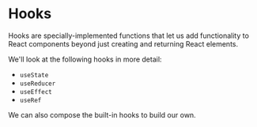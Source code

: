 # Hooks

Hooks are specially-implemented functions that let us add functionality to React components beyond just creating and returning React elements.

We'll look at the following hooks in more detail:

- `useState`
- `useReducer`
- `useEffect`
- `useRef`

We can also compose the built-in hooks to build our own.
